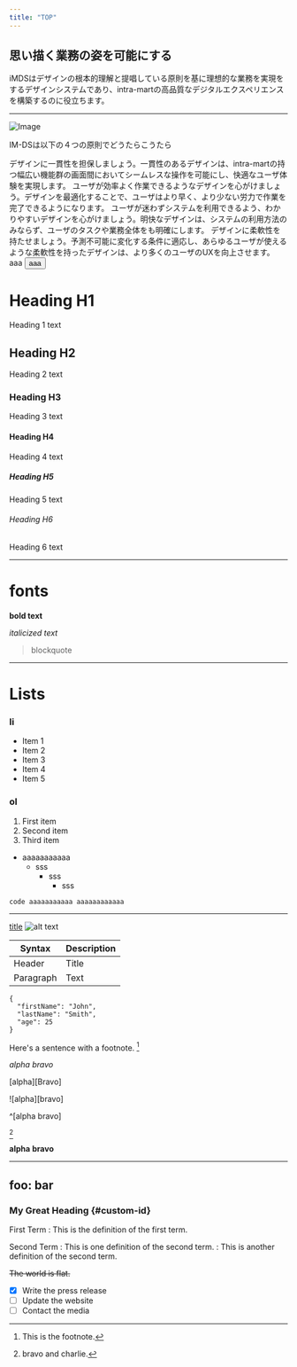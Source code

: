 ```yaml
---
title: "TOP"
---
```



## 思い描く業務の姿を可能にする
iMDSはデザインの根本的理解と提唱している原則を基に理想的な業務を実現をするデザインシステムであり、intra-martの高品質なデジタルエクスペリエンスを構築するのに役立ちます。

---

![Image](Principals.png)

IM-DSは以下の４つの原則でどうたらこうたら

<flex>
  <card title="一貫性" >
    デザインに一貫性を担保しましょう。一貫性のあるデザインは、intra-martの持つ幅広い機能群の画面間においてシームレスな操作を可能にし、快適なユーザ体験を実現します。
  </card>
  <card title="効率性">
    ユーザが効率よく作業できるようなデザインを心がけましょう。デザインを最適化することで、ユーザはより早く、より少ない労力で作業を完了できるようになります。
  </card>
  <card title="明快さ">
    ユーザが迷わずシステムを利用できるよう、わかりやすいデザインを心がけましょう。明快なデザインは、システムの利用方法のみならず、ユーザのタスクや業務全体をも明確にします。
  </card>
  <card title="柔軟性">
    デザインに柔軟性を持たせましょう。予測不可能に変化する条件に適応し、あらゆるユーザが使えるような柔軟性を持ったデザインは、より多くのユーザのUXを向上させます。
  </card>
</flex>

<notice title="注意">
  aaa
</ notice>

<tooltip title="Add" placement="top">
  <button variant="contained" color="primary">
    aaa
  </button>
</tooltip>

# Heading H1
Heading 1 text

## Heading H2
Heading 2 text

### Heading H3
Heading 3 text

#### Heading H4
Heading 4 text

##### Heading H5
Heading 5 text

###### Heading H6
Heading 6 text

---


# fonts
**bold text**

*italicized text*
> blockquote

---

# Lists

### li
- Item 1
- Item 2
- Item 3
- Item 4
- Item 5

### ol
1. First item
2. Second item
3. Third item

* aaaaaaaaaaa
  * sss
    * sss
      * sss


`code
aaaaaaaaaaa
aaaaaaaaaaaa
`

---

[title](https://www.example.com)
![alt text](image.jpg)


| Syntax | Description |
| ----------- | ----------- |
| Header | Title |
| Paragraph | Text |

```
{
  "firstName": "John",
  "lastName": "Smith",
  "age": 25
}
```

Here's a sentence with a footnote. [^1]

[Alpha]: https://example.com

*alpha* _bravo_

[alpha][Bravo]

![alpha][bravo]

[^alpha]: bravo and charlie.

^[alpha bravo]

[^alpha]

**alpha** __bravo__

---
foo: bar
---

[^1]: This is the footnote.

### My Great Heading {#custom-id}

First Term
: This is the definition of the first term.

Second Term
: This is one definition of the second term.
: This is another definition of the second term.

~~The world is flat.~~

- [x] Write the press release
- [ ] Update the website
- [ ] Contact the media